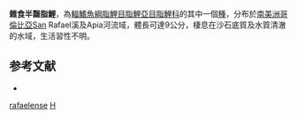 {{Speciesbox 
| taxon = Hemibrycon rafaelense
| status = NE
| status_system = IUCN3.1
| authority = [[Román-Valencia|Román-Valencia]] & [[Arcila-Mesa|Arcila-Mesa]], 2008
| synonyms = 
}}
'''雜食半齧脂鯉'''，為[[輻鰭魚綱|輻鰭魚綱]][[脂鯉目|脂鯉目]][[脂鯉亞目|脂鯉亞目]][[脂鯉科|脂鯉科]]的其中一個[[種|種]]，分布於[[南美洲|南美洲]][[哥倫比亞|哥倫比亞]]San Rafael溪及Apia河流域，體長可達9公分，棲息在沙石底質及水質清澈的水域，生活習性不明。

==参考文献==
{{refbegin}}
*{{FishBase_species|genus=Hemibrycon|species=rafaelense|year=2014|month=1}}
{{refend}}

{{Taxonbar|from=Q5477050}}

[[Category:半齧脂鯉屬|rafaelense]]
[[Category:2008年描述的鱼类|H]]

{{魚類小作品}}